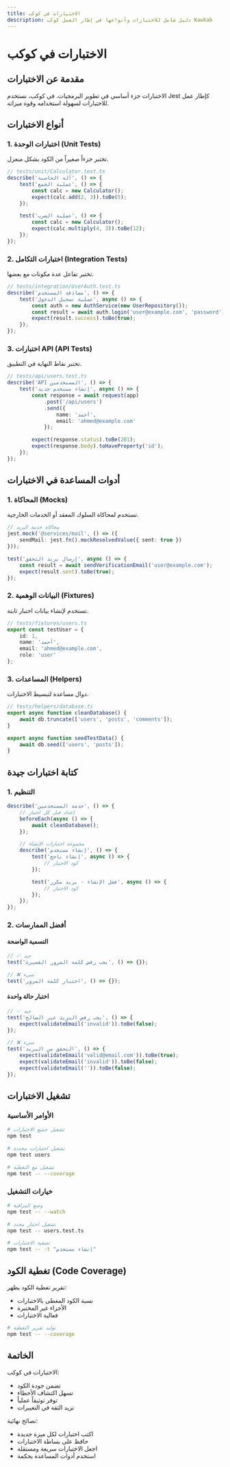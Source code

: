 ```yaml
---
title: الاختبارات في كوكب
description: دليل شامل للاختبارات وأنواعها في إطار العمل كوكب Kawkab
---
```


# الاختبارات في كوكب

## مقدمة عن الاختبارات

الاختبارات جزء أساسي في تطوير البرمجيات. في كوكب، نستخدم Jest كإطار عمل للاختبارات لسهولة استخدامه وقوة ميزاته.

## أنواع الاختبارات

### 1. اختبارات الوحدة (Unit Tests)

تختبر جزءاً صغيراً من الكود بشكل منعزل.

```typescript
// tests/unit/Calculator.test.ts
describe('آلة الحاسبة', () => {
    test('عملية الجمع', () => {
        const calc = new Calculator();
        expect(calc.add(2, 3)).toBe(5);
    });

    test('عملية الضرب', () => {
        const calc = new Calculator();
        expect(calc.multiply(4, 3)).toBe(12);
    });
});
```

### 2. اختبارات التكامل (Integration Tests)

تختبر تفاعل عدة مكونات مع بعضها.

```typescript
// tests/integration/UserAuth.test.ts
describe('مصادقة المستخدم', () => {
    test('عملية تسجيل الدخول', async () => {
        const auth = new AuthService(new UserRepository());
        const result = await auth.login('user@example.com', 'password');
        expect(result.success).toBe(true);
    });
});
```

### 3. اختبارات API (API Tests)

تختبر نقاط النهاية في التطبيق.

```typescript
// tests/api/users.test.ts
describe('API المستخدمين', () => {
    test('إنشاء مستخدم جديد', async () => {
        const response = await request(app)
            .post('/api/users')
            .send({
                name: 'أحمد',
                email: 'ahmed@example.com'
            });

        expect(response.status).toBe(201);
        expect(response.body).toHaveProperty('id');
    });
});
```

## أدوات المساعدة في الاختبارات

### 1. المحاكاة (Mocks)

تستخدم لمحاكاة السلوك المعقد أو الخدمات الخارجية.

```typescript
// محاكاة خدمة البريد
jest.mock('@services/mail', () => ({
    sendMail: jest.fn().mockResolvedValue({ sent: true })
}));

test('إرسال بريد التحقق', async () => {
    const result = await sendVerificationEmail('user@example.com');
    expect(result.sent).toBe(true);
});
```

### 2. البيانات الوهمية (Fixtures)

تستخدم لإنشاء بيانات اختبار ثابتة.

```typescript
// tests/fixtures/users.ts
export const testUser = {
    id: 1,
    name: 'أحمد',
    email: 'ahmed@example.com',
    role: 'user'
};
```

### 3. المساعدات (Helpers)

دوال مساعدة لتبسيط الاختبارات.

```typescript
// tests/helpers/database.ts
export async function cleanDatabase() {
    await db.truncate(['users', 'posts', 'comments']);
}

export async function seedTestData() {
    await db.seed(['users', 'posts']);
}
```

## كتابة اختبارات جيدة

### 1. التنظيم
```typescript
describe('خدمة المستخدمين', () => {
    // إعداد قبل كل اختبار
    beforeEach(async () => {
        await cleanDatabase();
    });

    // مجموعة اختبارات الإنشاء
    describe('إنشاء مستخدم', () => {
        test('إنشاء ناجح', async () => {
            // كود الاختبار
        });

        test('فشل الإنشاء - بريد مكرر', async () => {
            // كود الاختبار
        });
    });
});
```

### 2. أفضل الممارسات

#### التسمية الواضحة
```typescript
// ✅ جيد
test('يجب رفض كلمة المرور القصيرة', () => {});

// ❌ سيء
test('اختبار كلمة المرور', () => {});
```

#### اختبار حالة واحدة
```typescript
// ✅ جيد
test('يجب رفض البريد غير الصالح', () => {
    expect(validateEmail('invalid')).toBe(false);
});

// ❌ سيء
test('التحقق من البريد', () => {
    expect(validateEmail('valid@email.com')).toBe(true);
    expect(validateEmail('invalid')).toBe(false);
    expect(validateEmail('')).toBe(false);
});
```

## تشغيل الاختبارات

### الأوامر الأساسية
```bash
# تشغيل جميع الاختبارات
npm test

# تشغيل اختبارات محددة
npm test users

# تشغيل مع التغطية
npm test -- --coverage
```

### خيارات التشغيل
```bash
# وضع المراقبة
npm test -- --watch

# تشغيل اختبار محدد
npm test -- users.test.ts

# تصفية الاختبارات
npm test -- -t "إنشاء مستخدم"
```

## تغطية الكود (Code Coverage)

تقرير تغطية الكود يظهر:
- نسبة الكود المغطى بالاختبارات
- الأجزاء غير المختبرة
- فعالية الاختبارات

```bash
# توليد تقرير التغطية
npm test -- --coverage
```

## الخاتمة

الاختبارات في كوكب:
- تضمن جودة الكود
- تسهل اكتشاف الأخطاء
- توفر توثيقاً عملياً
- تزيد الثقة في التغييرات

نصائح نهائية:
- اكتب اختبارات لكل ميزة جديدة
- حافظ على بساطة الاختبارات
- اجعل الاختبارات سريعة ومستقلة
- استخدم أدوات المساعدة بحكمة
